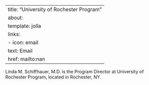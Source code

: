 
---
title: "University of Rochester Program"
about:
  template: jolla
  links:
    - icon: email
      text: Email
      href: mailto:nan
---

Linda M. Schiffhauer, M.D. is the Program Director at University of Rochester Program, located in Rochester, NY. 
